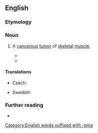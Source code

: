 ==English==
{{wikipedia}}

===Etymology===
{{affix|en|rhabdo-|myo-|sarcoma|lang=en}}

===Noun===
{{en-noun|s|rhabdomyosarcomata}}

# {{lb|en|pathology}} A [[cancerous]] [[tumor]] of [[skeletal]] [[muscle]].
#* {{quote-journal|journal=The American Journal of the Medical Sciences|date=July 1887|page=469|title=Primary malignant degeneration of the kidney in infancy|author=H. Longstreet Taylor|passage=Some of these cases might be referred to the sarcomata and some to carcinomata, but that is impossible unless they could be rexëamined by a reliable pathologist, as was done by Eve, who examined a so-called medullary tumor from the kidney of an infant, which had been deposited in the museum of the Royal College of Surgeons, London, in Hunter's time, and discovered that it belonged to that rare group of tumors which have been variously designated as '''rhabdomyosarcoma''' or as myosarcoma striocellulare.}}
#* {{quote-journal|year=1967|author=Arnold J. Kroll|url=http://www.iovs.org/content/6/5/531.short|title=Fine-structural classification of orbital rhabdomyosarcoma|journal=Investigative Ophthalmology & Visual Science|volume=6|issue=5|page=531–543.|passage='''Rhabdomyosarcoma''', the most common primary malignant orbital tumor of childhood, has been classified histologically as embryonal, differentiated, or alveolar.}}

====Translations====
{{trans-top|tumor}}
* Czech: {{t|cs|rabdomyosarkom|m}}
{{trans-mid}}
* Swedish: {{t+|sv|rabdomyosarkom|n}}
{{trans-bottom}}

===Further reading===
* {{R:OneLook}}

[[Category:English words suffixed with -oma]]